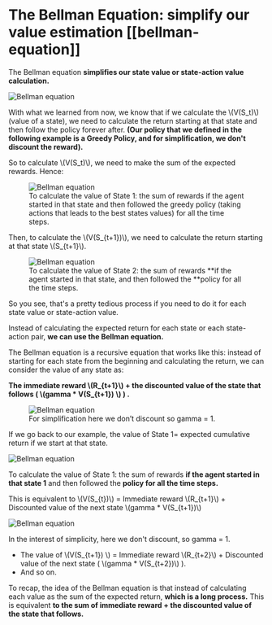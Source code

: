 # The Bellman Equation: simplify our value estimation [[bellman-equation]]

The Bellman equation **simplifies our state value or state-action value calculation.**


<img src="https://huggingface.co/datasets/huggingface-deep-rl-course/course-images/resolve/main/en/unit3/bellman.jpg" alt="Bellman equation"/>

With what we learned from now, we know that if we calculate the \\(V(S_t)\\) (value of a state), we need to calculate the return starting at that state and then follow the policy forever after. **(Our policy that we defined in the following example is a Greedy Policy, and for simplification, we don't discount the reward).**

So to calculate \\(V(S_t)\\), we need to make the sum of the expected rewards. Hence:

<figure>
  <img src="https://huggingface.co/datasets/huggingface-deep-rl-course/course-images/resolve/main/en/unit3/bellman2.jpg" alt="Bellman equation"/>
  <figcaption>To calculate the value of State 1: the sum of rewards if the agent started in that state and then followed the greedy policy (taking actions that leads to the best states values) for all the time steps.</figcaption>
</figure>

Then, to calculate the \\(V(S_{t+1})\\), we need to calculate the return starting at that state \\(S_{t+1}\\).

<figure>
  <img src="https://huggingface.co/datasets/huggingface-deep-rl-course/course-images/resolve/main/en/unit3/bellman3.jpg" alt="Bellman equation"/>
  <figcaption>To calculate the value of State 2: the sum of rewards **if the agent started in that state, and then followed the **policy for all the time steps.</figcaption>
</figure>

So you see, that's a pretty tedious process if you need to do it for each state value or state-action value.

Instead of calculating the expected return for each state or each state-action pair, **we can use the Bellman equation.**

The Bellman equation is a recursive equation that works like this: instead of starting for each state from the beginning and calculating the return, we can consider the value of any state as:

**The immediate reward  \\(R_{t+1}\\)  + the discounted value of the state that follows ( \\(gamma * V(S_{t+1}) \\) ) .**

<figure>
  <img src="https://huggingface.co/datasets/huggingface-deep-rl-course/course-images/resolve/main/en/unit3/bellman4.jpg" alt="Bellman equation"/>
  <figcaption>For simplification here we don’t discount so gamma = 1.</figcaption>
</figure>


If we go back to our example, the value of State 1= expected cumulative return if we start at that state.

<img src="https://huggingface.co/datasets/huggingface-deep-rl-course/course-images/resolve/main/en/unit3/bellman2.jpg" alt="Bellman equation"/>


To calculate the value of State 1: the sum of rewards **if the agent started in that state 1** and then followed the **policy for all the time steps.**

This is equivalent to  \\(V(S_{t})\\)  = Immediate reward  \\(R_{t+1}\\)  + Discounted value of the next state  \\(gamma * V(S_{t+1})\\)

<img src="https://huggingface.co/datasets/huggingface-deep-rl-course/course-images/resolve/main/en/unit3/bellman6.jpg" alt="Bellman equation"/>


In the interest of simplicity, here we don't discount, so gamma = 1.

- The value of  \\(V(S_{t+1}) \\)  = Immediate reward  \\(R_{t+2}\\)  + Discounted value of the next state ( \\(gamma * V(S_{t+2})\\) ).
- And so on.

To recap, the idea of the Bellman equation is that instead of calculating each value as the sum of the expected return, **which is a long process.** This is equivalent **to the sum of immediate reward + the discounted value of the state that follows.**
